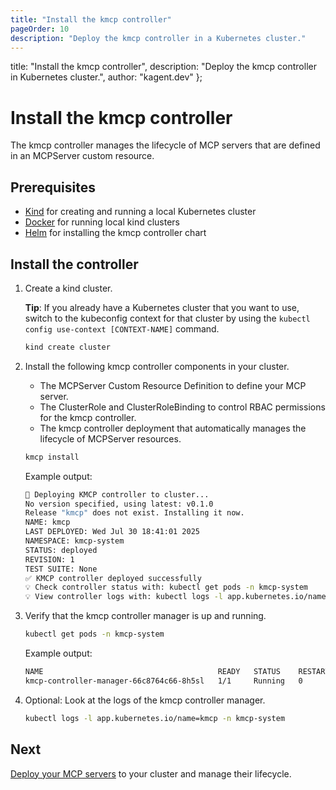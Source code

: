 ```yaml
---
title: "Install the kmcp controller"
pageOrder: 10
description: "Deploy the kmcp controller in a Kubernetes cluster."
---
```


  title: "Install the kmcp controller",
  description: "Deploy the kmcp controller in Kubernetes cluster.",
  author: "kagent.dev"
};

# Install the kmcp controller

The kmcp controller manages the lifecycle of MCP servers that are defined in an MCPServer custom resource. 

## Prerequisites

- [Kind](https://kind.sigs.k8s.io) for creating and running a local Kubernetes cluster
- [Docker](https://docs.docker.com/desktop/) for running local kind clusters
- [Helm](https://helm.sh/docs/intro/install/) for installing the kmcp controller chart

## Install the controller

1. Create a kind cluster. 
   
   **Tip**: If you already have a Kubernetes cluster that you want to use, switch to the kubeconfig context for that cluster by using the `kubectl config use-context [CONTEXT-NAME]` command. 
   ```sh
   kind create cluster
   ```

2. Install the following kmcp controller components in your cluster. 
   * The MCPServer Custom Resource Definition to define your MCP server. 
   * The ClusterRole and ClusterRoleBinding to control RBAC permissions for the kmcp controller.
   * The kmcp controller deployment that automatically manages the lifecycle of MCPServer resources. 
   
   ```sh
   kmcp install
   ``` 
   
   Example output: 
   ```sh
   🚀 Deploying KMCP controller to cluster...
   No version specified, using latest: v0.1.0
   Release "kmcp" does not exist. Installing it now.
   NAME: kmcp
   LAST DEPLOYED: Wed Jul 30 18:41:01 2025
   NAMESPACE: kmcp-system
   STATUS: deployed
   REVISION: 1
   TEST SUITE: None
   ✅ KMCP controller deployed successfully
   💡 Check controller status with: kubectl get pods -n kmcp-system
   💡 View controller logs with: kubectl logs -l app.kubernetes.io/name=kmcp -n kmcp-system
   ```
   
3. Verify that the kmcp controller manager is up and running. 
   ```sh
   kubectl get pods -n kmcp-system
   ```
   
   Example output: 
   ```sh
   NAME                                       READY   STATUS    RESTARTS   AGE
   kmcp-controller-manager-66c8764c66-8h5sl   1/1     Running   0          27h
   ```
   
4. Optional: Look at the logs of the kmcp controller manager. 
   ```sh
   kubectl logs -l app.kubernetes.io/name=kmcp -n kmcp-system
   ```

## Next

[Deploy your MCP servers](/docs/kmcp/deploy/server) to your cluster and manage their lifecycle. 